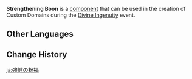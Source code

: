 {{Component Infobox
|id          = 5001
|image       = Item Strengthening Boon.png
|load        = 3
|event       = Divine Ingenuity
|description = Collect this to recover a certain amount of Stamina for your character.
|placement   = Free
|category    = Blessings
|size        = 2 · 2 · 2
}}
'''Strengthening Boon''' is a [[component]] that can be used in the creation of Custom Domains during the [[Divine Ingenuity]] event.

==Other Languages==
{{Other Languages
|default_hidden = 1
|en      = Strengthening Boon
|zhs     = 强健祝福
|zhs_rm  = Qiángjiàn Zhùfú
|zht     = 強健祝福
|zht_rm  = Qiángjiàn Zhùfú
|ja      = 強健の祝福
|ja_rm   = Kyouken no Shukufuku
|ko      = 강건의 축복
|ko_rm   = Ganggeon-ui Chukbok
|es      = Bendición de robustez
|fr      = Bénédiction de renforcement
|ru      = Благословение стойкости
|th      = พรสุดแกร่ง
|th_rm   = 
|vi      = Chúc Phúc Sức Mạnh
|de      = Stärkungssegen
|id      = Strengthening Boon
|pt      = Bênção de Fortalecimento
|tr      = Güçlendirici Lütuf
|it      = Benedizione rinvigorente
}}

==Change History==
{{Change History|2.5}}

[[ja:強健の祝福]]